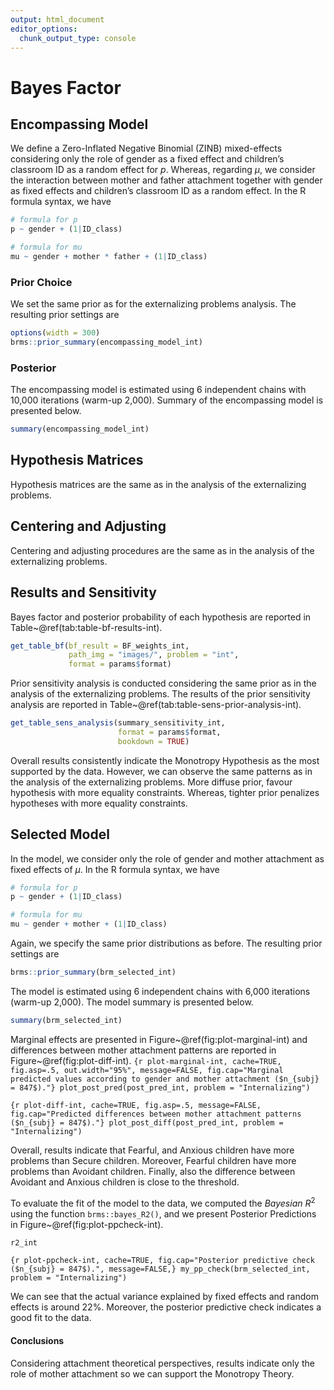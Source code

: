 ```yaml
---
output: html_document
editor_options: 
  chunk_output_type: console
---
```

# Bayes Factor {#BF-int}

## Encompassing Model 

We define a Zero-Inflated Negative Binomial (ZINB) mixed-effects considering only the role of gender as a fixed effect and children’s classroom ID as a random effect for $p$. Whereas, regarding $\mu$, we consider the interaction between mother and father attachment together with gender as fixed effects and children’s classroom ID as a random effect. In the R formula syntax, we have
```r
# formula for p
p ~ gender + (1|ID_class)

# formula for mu
mu ~ gender + mother * father + (1|ID_class)
```

### Prior Choice

We set the same prior as for the externalizing problems analysis. The resulting prior settings are
```r
options(width = 300)
brms::prior_summary(encompassing_model_int)
```

### Posterior

The encompassing model is estimated using 6 independent chains with 10,000 iterations (warm-up 2,000). Summary of the encompassing model is presented below.
```r
summary(encompassing_model_int)
```

## Hypothesis Matrices

Hypothesis matrices are the same as in the analysis of the externalizing problems.

## Centering and Adjusting

Centering and adjusting procedures are the same as in the analysis of the externalizing problems.

## Results and Sensitivity

Bayes factor and posterior probability of each hypothesis are reported in Table~\@ref(tab:table-bf-results-int).

```r
get_table_bf(bf_result = BF_weights_int,
             path_img = "images/", problem = "int",
             format = params$format)
```

Prior sensitivity analysis is conducted considering the same prior as in the analysis of the externalizing problems. The results of the prior sensitivity analysis are reported in Table~\@ref(tab:table-sens-prior-analysis-int).

```r
get_table_sens_analysis(summary_sensitivity_int,
                        format = params$format,
                        bookdown = TRUE)
```

Overall results consistently indicate the Monotropy Hypothesis as the most supported by the data. However, we can observe the same patterns as in the analysis of the externalizing problems. More diffuse prior, favour hypothesis with more equality constraints. Whereas, tighter prior penalizes hypotheses with more equality constraints.

## Selected Model

In the model, we consider only the role of gender and mother attachment as fixed effects of $\mu$. In the R formula syntax, we have
```r
# formula for p
p ~ gender + (1|ID_class)

# formula for mu
mu ~ gender + mother + (1|ID_class)
```
Again, we specify the same prior distributions as before. The resulting prior settings are
```r
brms::prior_summary(brm_selected_int)
```

The model is estimated using 6 independent chains with 6,000 iterations (warm-up 2,000). The model summary is presented below.
```r
summary(brm_selected_int)
```

Marginal effects are presented in Figure~\@ref(fig:plot-marginal-int) and differences between mother attachment patterns are reported in Figure~\@ref(fig:plot-diff-int).
```{r plot-marginal-int, cache=TRUE, fig.asp=.5, out.width="95%", message=FALSE, fig.cap="Marginal predicted values according to gender and mother attachment ($n_{subj} = 847$)."}
plot_post_pred(post_pred_int, problem = "Internalizing")
```

```{r plot-diff-int, cache=TRUE, fig.asp=.5, message=FALSE, fig.cap="Predicted differences between mother attachment patterns ($n_{subj} = 847$)."}
plot_post_diff(post_pred_int, problem = "Internalizing")
```

Overall, results indicate that Fearful, and Anxious children have more problems than Secure children. Moreover, Fearful children have more problems than Avoidant children. Finally, also the difference between Avoidant and Anxious children is close to the threshold.

To evaluate the fit of the model to the data, we computed the *Bayesian* $R^2$ using the function `brms::bayes_R2()`, and we present Posterior Predictions in Figure~\@ref(fig:plot-ppcheck-int).

```r
r2_int
```

```{r plot-ppcheck-int, cache=TRUE, fig.cap="Posterior predictive check ($n_{subj} = 847$).", message=FALSE,}
my_pp_check(brm_selected_int, problem = "Internalizing")
```

We can see that the actual variance explained by fixed effects and random effects is around 22\%. Moreover, the posterior predictive check indicates a good fit to the data.

#### Conclusions{-}

Considering attachment theoretical perspectives, results indicate only the role of mother attachment so we can support the Monotropy Theory.

